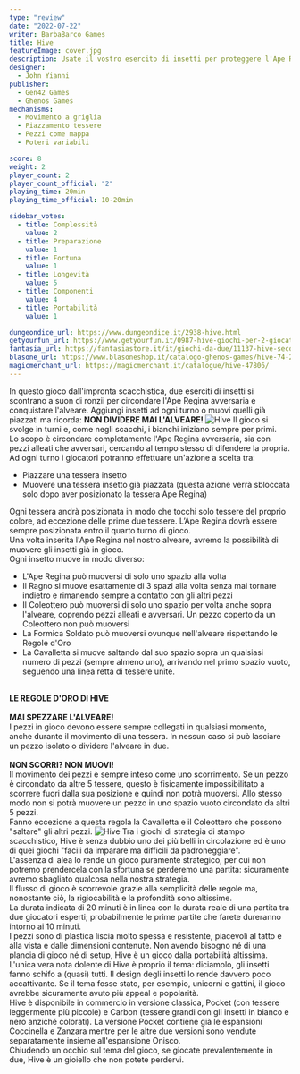 ```yaml
---
type: "review"
date: "2022-07-22"
writer: BarbaBarco Games
title: Hive
featureImage: cover.jpg
description: Usate il vostro esercito di insetti per proteggere l'Ape Regina e conquistare l'alveare!
designer:
  - John Yianni
publisher:
  - Gen42 Games
  - Ghenos Games
mechanisms:
  - Movimento a griglia
  - Piazzamento tessere
  - Pezzi come mappa
  - Poteri variabili

score: 8
weight: 2
player_count: 2
player_count_official: "2"
playing_time: 20min
playing_time_official: 10-20min

sidebar_votes:
  - title: Complessità
    value: 2
  - title: Preparazione
    value: 1
  - title: Fortuna
    value: 1
  - title: Longevità
    value: 5
  - title: Componenti
    value: 4
  - title: Portabilità
    value: 1

dungeondice_url: https://www.dungeondice.it/2938-hive.html
getyourfun_url: https://www.getyourfun.it/0987-hive-giochi-per-2-giocatori.html
fantasia_url: https://fantasiastore.it/it/giochi-da-due/11137-hive-seconda-edizione.html
blasone_url: https://www.blasoneshop.it/catalogo-ghenos-games/hive-74-2018
magicmerchant_url: https://magicmerchant.it/catalogue/hive-47806/
---
```


<Setting>
  In questo gioco dall'impronta scacchistica, due eserciti di insetti si
  scontrano a suon di ronzii per circondare l'Ape Regina avversaria e
  conquistare l'alveare. Aggiungi insetti ad ogni turno o muovi quelli già
  piazzati ma ricorda: <strong>NON DIVIDERE MAI L'ALVEARE!</strong>
</Setting>

<img src="./game1.jpg" alt="Hive" />

<Rules>
  Il gioco si svolge in turni e, come negli scacchi, i bianchi iniziano sempre
  per primi.
  <br />
  Lo scopo è circondare completamente l'Ape Regina avversaria, sia con pezzi
  alleati che avversari, cercando al tempo stesso di difendere la propria.
  <br />
  Ad ogni turno i giocatori potranno effettuare un'azione a scelta tra:
  <ul>
    <li>Piazzare una tessera insetto</li>
    <li>
      Muovere una tessera insetto già piazzata (questa azione verrà sbloccata
      solo dopo aver posizionato la tessera Ape Regina)
    </li>
  </ul>
  Ogni tessera andrà posizionata in modo che tocchi solo tessere del proprio
  colore, ad eccezione delle prime due tessere. L’Ape Regina dovrà essere sempre
  posizionata entro il quarto turno di gioco. <br />
  Una volta inserita l'Ape Regina nel nostro alveare, avremo la possibilità di muovere
  gli insetti già in gioco. <br />
  Ogni insetto muove in modo diverso:
  <ul>
    <li>L'Ape Regina può muoversi di solo uno spazio alla volta</li>
    <li>
      Il Ragno si muove esattamente di 3 spazi alla volta senza mai tornare
      indietro e rimanendo sempre a contatto con gli altri pezzi
    </li>
    <li>
      Il Coleottero può muoversi di solo uno spazio per volta anche sopra
      l'alveare, coprendo pezzi alleati e avversari. Un pezzo coperto da un
      Coleottero non può muoversi
    </li>
    <li>
      La Formica Soldato può muoversi ovunque nell'alveare rispettando le Regole
      d'Oro
    </li>
    <li>
      La Cavalletta si muove saltando dal suo spazio sopra un qualsiasi numero
      di pezzi (sempre almeno uno), arrivando nel primo spazio vuoto, seguendo
      una linea retta di tessere unite.
    </li>
  </ul>
  <br />
  <strong>LE REGOLE D'ORO DI HIVE</strong>
  <br />
  <br />
  <strong>MAI SPEZZARE L'ALVEARE!</strong>
  <br />
  I pezzi in gioco devono essere sempre collegati in qualsiasi momento, anche
  durante il movimento di una tessera. In nessun caso si può lasciare un pezzo
  isolato o dividere l'alveare in due.
  <br />
  <br />
  <strong>NON SCORRI? NON MUOVI!</strong> <br />
  Il movimento dei pezzi è sempre inteso come uno scorrimento. Se un pezzo è
  circondato da altre 5 tessere, questo è fisicamente impossibilitato a scorrere
  fuori dalla sua posizione e quindi non potrà muoversi. Allo stesso modo non si
  potrà muovere un pezzo in uno spazio vuoto circondato da altri 5 pezzi. <br />
  Fanno eccezione a questa regola la Cavalletta e il Coleottero che possono "saltare"
  gli altri pezzi.
</Rules>

<img src="./game2.jpg" alt="Hive" />

<Feedback>
  Tra i giochi di strategia di stampo scacchistico, Hive è senza dubbio uno dei
  più belli in circolazione ed è uno di quei giochi "facili da imparare ma
  difficili da padroneggiare". <br />
  L'assenza di alea lo rende un gioco puramente strategico, per cui non potremo prendercela
  con la sfortuna se perderemo una partita: sicuramente avremo sbagliato qualcosa
  nella nostra strategia.
  <br />
  Il flusso di gioco è scorrevole grazie alla semplicità delle regole ma, nonostante
  ciò, la rigiocabilità e la profondità sono altissime. <br />
  La durata indicata di 20 minuti è in linea con la durata reale di una partita
  tra due giocatori esperti; probabilmente le prime partite che farete dureranno
  intorno ai 10 minuti.
  <br />I pezzi sono di plastica liscia molto spessa e resistente, piacevoli al tatto
  e alla vista e dalle dimensioni contenute. Non avendo bisogno né di una plancia
  di gioco né di setup, Hive è un gioco dalla portabilità altissima. <br />
  L'unica vera nota dolente di Hive è proprio il tema: diciamolo, gli insetti
  fanno schifo a (quasi) tutti. Il design degli insetti lo rende davvero poco
  accattivante. Se il tema fosse stato, per esempio, unicorni e gattini, il
  gioco avrebbe sicuramente avuto più appeal e popolarità.
  <br />
  Hive è disponibile in commercio in versione classica, Pocket (con tessere
  leggermente più piccole) e Carbon (tessere grandi con gli insetti in bianco e
  nero anziché colorati). La versione Pocket contiene già le espansioni
  Coccinella e Zanzara mentre per le altre due versioni sono vendute
  separatamente insieme all'espansione Onisco. <br />
  Chiudendo un occhio sul tema del gioco, se giocate prevalentemente in due, Hive
  è un gioiello che non potete perdervi.
</Feedback>

<Instagram id="CgWm2GWDIgR" />
